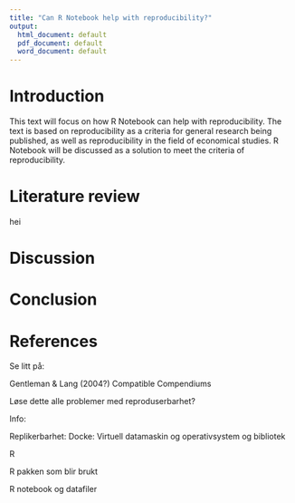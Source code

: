 ```yaml
---
title: "Can R Notebook help with reproducibility?"
output:
  html_document: default
  pdf_document: default
  word_document: default
---
```


# Introduction

This text will focus on how R Notebook can help with reproducibility. The text is based on reproducibility as a criteria for general research being published, as well as reproducibility in the field of economical studies. R Notebook will be discussed as a solution to meet the criteria of reproducibility.

# Literature review

hei 

# Discussion

# Conclusion

# References

Se litt på:

Gentleman & Lang (2004?) Compatible Compendiums

Løse dette alle problemer med reproduserbarhet?

Info:

Replikerbarhet: Docke: Virtuell datamaskin og operativsystem og bibliotek

R

R pakken som blir brukt

R notebook og datafiler
